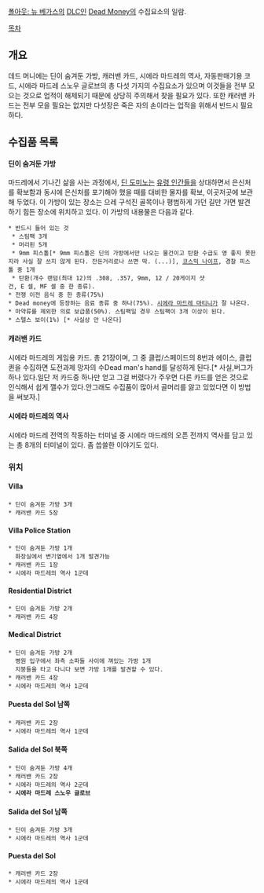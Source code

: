 [[폴아웃: 뉴 베가스]]의 [[DLC]]인 [[Dead Money]]의 수집요소의 일람.

[[목차]]

== 개요 ==
데드 머니에는 딘이 숨겨둔 가방, 캐러밴 카드, 시에라 마드레의 역사, 자동판매기용 코드, 시에라 마드레 스노우 글로브의 총 다섯 가지의 수집요소가 있으며 이것들을 전부 모으는 것으로 업적이 해제되기 때문에 상당히 주의해서 찾을 필요가 있다. 또한 캐러밴 카드는 전부 모을 필요는 없지만 다섯장은 죽은 자의 손이라는 업적을 위해서 반드시 필요하다.

== 수집품 목록 ==
==== 딘이 숨겨둔 가방  ====
마드레에서 기나긴 삶을 사는 과정에서, [[딘 도미노]]는 [[유령 인간]]들을 상대하면서 은신처를 확보함과 동시에 은신처를 포기해야 했을 때를 대비한 물자를 확보, 이곳저곳에 보관해 두었다. 이 가방이 있는 장소는 으레 구석진 골목이나 평범하게 가던 길만 가면 발견하기 힘든 장소에 위치하고 있다.
이 가방의 내용물은 다음과 같다.

 * 반드시 들어 있는 것
  * 스팀팩 3개
  * 머리핀 5개
  * 9mm 피스톨[* 9mm 피스톨은 딘의 가방에서만 나오는 물건이고 탄환 수급도 영 좋지 못한지라 사실 잘 쓰지 않게 된다. 잔돈거리로나 쓰면 딱. (...)], [[코스믹 나이프]], 경찰 피스톨 중 1개
  * 탄환(개수 랜덤(최대 12)의 .308, .357, 9mm, 12 / 20게이지 샷건, E 셀, MF 셀 중 한 종류).
 * 전쟁 이전 음식 중 한 종류(75%)
 * Dead money에 등장하는 음료 종류 중 하나(75%). [[시에라 마드레 마티니]]가 잘 나온다.
 * 마약류를 제외한 의료 보급품(50%). 스팀팩일 경우 스팀팩이 3개 이상이 된다.
 * 스텔스 보이(1%) [* 사실상 안 나온다]

==== 캐러밴 카드 ====
시에라 마드레의 게임용 카드. 총 21장이며, 그 중 클럽/스페이드의 8번과 에이스, 클럽 퀸을 수집하면 도전과제 망자의 수Dead man's hand를 달성하게 된다.[* 사실,버그가 하나 있다.일단 저 카드중 하나만 얻고 그걸 버렸다가 주우면 다른 카드를 얻은 것으로 인식해서 쉽게 깰수가 있다.안그래도 수집품이 많아서 골머리를 앓고 있었다면 이 방법을 써보자.]

==== 시에라 마드레의 역사 ====
시에라 마드레 전역의 작동하는 터미널 중 시에라 마드레의 오픈 전까지 역사를 담고 있는 총 8개의 터미널이 있다. 좀 씁쓸한 이야기도 있다.

=== 위치 ===
==== Villa ====
 * 딘이 숨겨둔 가방 3개
 * 캐러밴 카드 5장
==== Villa Police Station ====
 * 딘이 숨겨둔 가방 1개
   화장실에서 변기옆에서 1개 발견가능
 * 캐러밴 카드 1장
 * 시에라 마드레의 역사 1군데
==== Residential District ====
 * 딘이 숨겨둔 가방 2개
 * 캐러밴 카드 4장
==== Medical District ====
 * 딘이 숨겨둔 가방 2개
   병원 입구에서 좌측 소파들 사이에 껴있는 가방 1개
   지붕들을 타고 다니다 보면 가방 1개를 발견할 수 있다.
 * 캐러밴 카드 4장
 * 시에라 마드레의 역사 1군데
==== Puesta del Sol 남쪽 ====
 * 캐러밴 카드 2장
 * 시에라 마드레의 역사 1군데
==== Salida del Sol 북쪽 ====
 * 딘이 숨겨둔 가방 4개
 * 캐러밴 카드 2장
 * 시에라 마드레의 역사 2군데
 * '''시에라 마드레 스노우 글로브'''
==== Salida del Sol 남쪽 ====
 * 딘이 숨겨둔 가방 3개
 * 시에라 마드레의 역사 1군데
==== Puesta del Sol  ====
 * 캐러밴 카드 2장
 * 시에라 마드레의 역사 1군데
